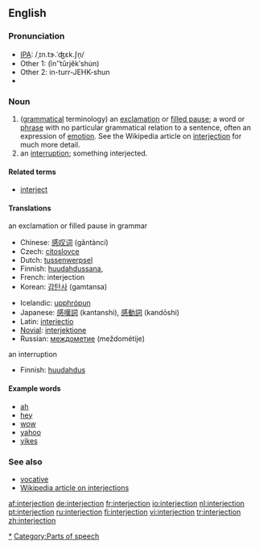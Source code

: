 ==English==
===Pronunciation===
*[[IPA]]: /ˌɪn.tɝ.ˈʤɛk.ʃn̩/
*Other 1: (ĭnʺtûrjĕkʹshu̇n)
*Other 2: in-turr-JEHK-shun
*{{audio|en-us-interjection.ogg|Audio (US)}}

===Noun===
{{en-noun}}

# ([[grammar|grammatical]] terminology) an [[exclamation]] or [[filled pause]]; a word or [[phrase]] with no particular grammatical relation to a sentence, often an expression of [[emotion]].  See the Wikipedia article on [[w:Interjection|interjection]] for much more detail.
# an [[interruption]]; something interjected.

====Related terms====
*[[interject]]

====Translations====
;an exclamation or filled pause in grammar
{{top}}
*Chinese: [[感叹词]] (gǎntàncí)
*Czech: [[citoslovce]] {{n}}
*Dutch: [[tussenwerpsel]] {{n}}
*Finnish: [[huudahdussana]],
*French: interjection {{f}}
*Korean: [[감탄사]] (gamtansa)
{{mid}}
*Icelandic: [[upphrópun]] {{f}}
*Japanese: [[感嘆詞]] (kantanshi), [[感動詞]] (kandōshi)
*Latin: [[interiectio]] {{f}}
*[[Novial]]: [[interjektione]]
*Russian: [[междометие]] (meždométije) {{n}}
{{bottom}}

;an interruption
{{top}}
*Finnish: [[huudahdus]]
{{mid}}
{{bottom}}

====Example words====
*[[ah]]
*[[hey]]
*[[wow]]
*[[yahoo]]
*[[yikes]]

===See also===
*[[vocative]]
*[[w:Interjection|Wikipedia article on interjections]]

[[Category:Interjections|*]]
[[Category:Parts of speech]]

[[af:interjection]]
[[de:interjection]]
[[fr:interjection]]
[[io:interjection]]
[[nl:interjection]]
[[pt:interjection]]
[[ru:interjection]]
[[fi:interjection]]
[[vi:interjection]]
[[tr:interjection]]
[[zh:interjection]]